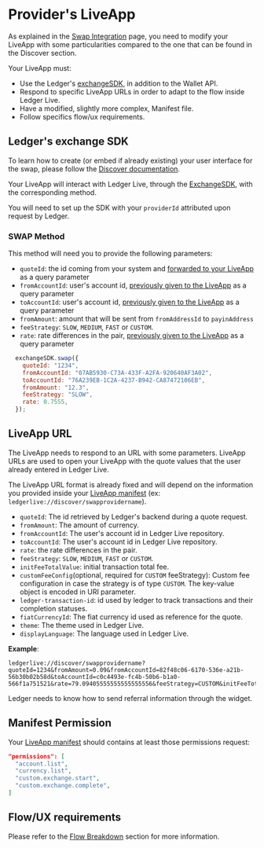 
# Provider's LiveApp

As explained in the [Swap Integration](../swap) page, you need to modify your LiveApp with some particularities compared to the one that can be found in the Discover section.

Your LiveApp must: 
  - Use the Ledger's [exchangeSDK](https://github.com/LedgerHQ/exchange-sdk), in addition to the Wallet API.
  - Respond to specific LiveApp URLs in order to adapt to the flow inside Ledger Live.
  - Have a modified, slightly more complex, Manifest file.
  - Follow specifics flow/ux requirements.


## Ledger's exchange SDK

To learn how to create (or embed if already existing) your user interface for the swap, please follow the [Discover documentation](../../discover).

Your LiveApp will interact with Ledger Live, through the [ExchangeSDK](https://github.com/LedgerHQ/exchange-sdk), with the corresponding method.

You will need to set up the SDK with your `providerId` attributed upon request by Ledger.

### SWAP Method  

This method will need you to provide the following parameters:

* `quoteId`: the id coming from your system and [forwarded to your LiveApp](./providers-liveapp) as a query parameter
* `fromAccountId`: user's account id, [previously given to the LiveApp](./providers-liveapp) as a query parameter
* `toAccountId`: user's account id, [previously given to the LiveApp](./providers-liveapp) as a query parameter
* `fromAmount`: amount that will be sent from `fromAddressId` to `payinAddress`
* `feeStrategy`: `SLOW`, `MEDIUM`, `FAST` or `CUSTOM`.
* `rate`: rate differences in the pair, [previously given to the LiveApp](./providers-liveapp) as a query parameter

```js copy
  exchangeSDK.swap({
    quoteId: "1234",
    fromAccountId: "07AB5930-C73A-433F-A2FA-920640AF3A02",
    toAccountId: "76A239EB-1C2A-4237-B942-CA87472106EB",
    fromAmount: "12.3",
    feeStrategy: "SLOW",
    rate: 0.7555,    
  });
```

## LiveApp URL

The LiveApp needs to respond to an URL with some parameters. LiveApp URLs are used to open your LiveApp with the quote values that the user already entered in Ledger Live.

The LiveApp URL format is already fixed and will depend on the information you provided inside your [LiveApp manifest](../../../../APIs/wallet-api/appendix/manifest) (ex: `ledgerlive://discover/swapprovidername`).


  * `quoteId`: The id retrieved by Ledger's backend during a quote request.
  * `fromAmount`: The amount of currency.
  * `fromAccountId`: The user's account id in Ledger Live repository.
  * `toAccountId`: The user's account id in Ledger Live repository.
  * `rate`: the rate differences in the pair.
  * `feeStrategy`: `SLOW`, `MEDIUM`, `FAST` or `CUSTOM`.
  * `initFeeTotalValue`: initial transaction total fee.
  * `customFeeConfig`(optional, required for `CUSTOM` feeStrategy): Custom fee configuration in case the strategy is of type `CUSTOM`. The key-value object is encoded in URI parameter.
  * `ledger-transaction-id`: id used by ledger to track transactions and their completion statuses.
  * `fiatCurrencyId`: The fiat currency id used as reference for the quote.
  * `theme`: The theme used in Ledger Live.
  * `displayLanguage`: The language used in Ledger Live.

__Example__:
```
ledgerlive://discover/swapprovidername?quoteId=1234&fromAmount=0.09&fromAccountId=82f48c06-6170-536e-a21b-56b30b02b58d&toAccountId=c0c4493e-fc4b-50b6-b1a0-566f1a751521&rate=79.09405555555555555556&feeStrategy=CUSTOM&initFeeTotalValue=878198522989412&customFeeConfig=%7B%22maxFeePerGas%22%3A%2212000000000%22%2C%22maxPriorityFeePerGas%22%3A%221000000000%22%2C%22userGasLimit%22%3Anull%2C%22gasLimit%22%3A%2221000%22%7D
```


<Callout type="info" emoji="👉">
  Ledger needs to know how to send referral information through the widget.
</Callout>


## Manifest Permission
Your [LiveApp manifest](../../../../APIs/wallet-api/appendix/manifest) should contains at least those permissions request:
```json copy
"permissions": [
  "account.list",
  "currency.list",
  "custom.exchange.start",
  "custom.exchange.complete",
]
```

## Flow/UX requirements

Please refer to the [Flow Breakdown](./flow) section for more information. 
